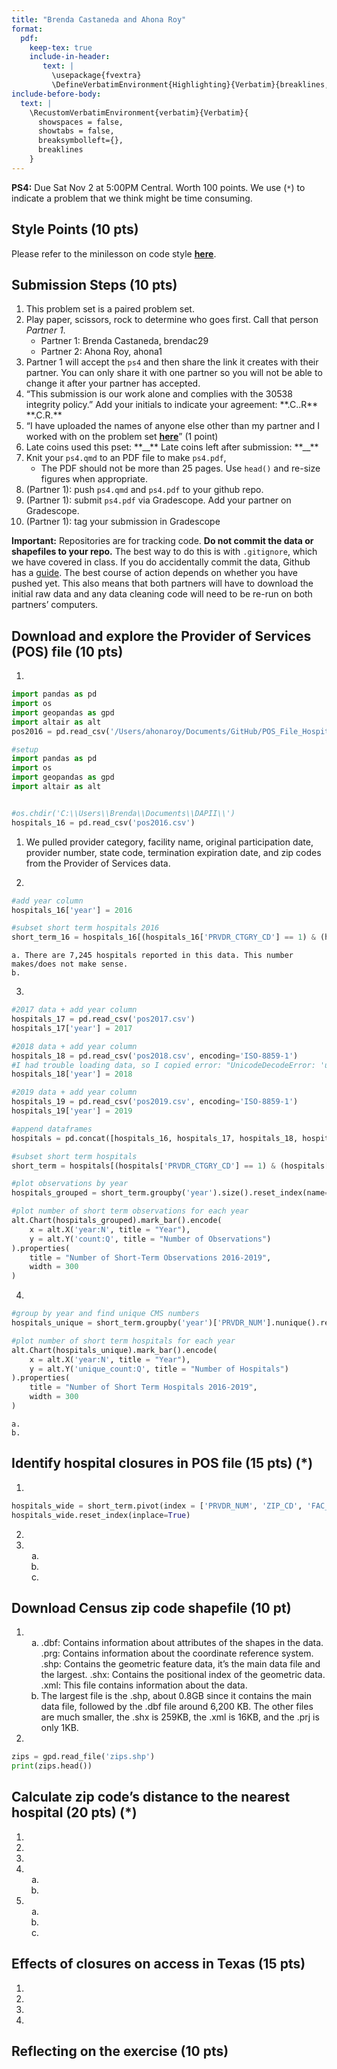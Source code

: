 ```yaml
---
title: "Brenda Castaneda and Ahona Roy"
format: 
  pdf:
    keep-tex: true
    include-in-header: 
       text: |
         \usepackage{fvextra}
         \DefineVerbatimEnvironment{Highlighting}{Verbatim}{breaklines,commandchars=\\\{\}}
include-before-body:
  text: |
    \RecustomVerbatimEnvironment{verbatim}{Verbatim}{
      showspaces = false,
      showtabs = false,
      breaksymbolleft={},
      breaklines
    }
---
```


**PS4:** Due Sat Nov 2 at 5:00PM Central. Worth 100 points. 
We use (`*`) to indicate a problem that we think might be time consuming. 
    
## Style Points (10 pts) 
Please refer to the minilesson on code style
**[here](https://uchicago.zoom.us/rec/share/pG_wQ-pHTQrJTmqNn4rcrw5V194M2H2s-2jdy8oVhWHkd_yZt9o162IWurpA-fxU.BIQlSgZLRYctvzp-)**.

## Submission Steps (10 pts)
1. This problem set is a paired problem set.
2. Play paper, scissors, rock to determine who goes first. Call that person *Partner 1*.
    - Partner 1: Brenda Castaneda, brendac29
    - Partner 2: Ahona Roy, ahona1
3. Partner 1 will accept the `ps4` and then share the link it creates with their partner. You can only share it with one partner so you will not be able to change it after your partner has accepted. 
4. "This submission is our work alone and complies with the 30538 integrity policy." Add your initials to indicate your agreement: \*\*\B.C.\A.R\*\* \*\*\B.C\A.R.\*\*
5. "I have uploaded the names of anyone else other than my partner and I worked with on the problem set **[here](https://docs.google.com/forms/d/185usrCREQaUbvAXpWhChkjghdGgmAZXA3lPWpXLLsts/edit)**"  (1 point)
6. Late coins used this pset: \*\*\_\_\*\* Late coins left after submission: \*\*\_\_\*\*
7. Knit your `ps4.qmd` to an PDF file to make `ps4.pdf`, 
    * The PDF should not be more than 25 pages. Use `head()` and re-size figures when appropriate. 
8. (Partner 1): push  `ps4.qmd` and `ps4.pdf` to your github repo.
9. (Partner 1): submit `ps4.pdf` via Gradescope. Add your partner on Gradescope.
10. (Partner 1): tag your submission in Gradescope

**Important:** Repositories are for tracking code. **Do not commit the data or shapefiles to your repo.** The best way to do this is with `.gitignore`, which we have covered in class. If you do accidentally commit the data, Github has a [guide](https://docs.github.com/en/repositories/working-with-files/managing-large-files/about-large-files-on-github#removing-files-from-a-repositorys-history). The best course of action depends on whether you have pushed yet. This also means that both partners will have to download the initial raw data and any data cleaning code will need to be re-run on both partners' computers. 

## Download and explore the Provider of Services (POS) file (10 pts)

1. 

```python
import pandas as pd
import os
import geopandas as gpd
import altair as alt
pos2016 = pd.read_csv('/Users/ahonaroy/Documents/GitHub/POS_File_Hospital_Non_Hospital_Facilities_Q4_2016.csv')
```

 
```python
#setup 
import pandas as pd
import os
import geopandas as gpd
import altair as alt


#os.chdir('C:\\Users\\Brenda\\Documents\\DAPII\\')
hospitals_16 = pd.read_csv('pos2016.csv')
```

1. We pulled provider category, facility name, original participation date, provider number, state code, termination expiration date, and zip codes from the Provider of Services data. 

2. 
```python
#add year column 
hospitals_16['year'] = 2016

#subset short term hospitals 2016
short_term_16 = hospitals_16[(hospitals_16['PRVDR_CTGRY_CD'] == 1) & (hospitals_16['PRVDR_CTGRY_SBTYP_CD'] == 1)]
```

    a. There are 7,245 hospitals reported in this data. This number makes/does not make sense. 
    b.
3. 
```python
#2017 data + add year column
hospitals_17 = pd.read_csv('pos2017.csv')
hospitals_17['year'] = 2017

#2018 data + add year column
hospitals_18 = pd.read_csv('pos2018.csv', encoding='ISO-8859-1')
#I had trouble loading data, so I copied error: "UnicodeDecodeError: 'utf-8' codec can't decode byte 0x98 in position 11674: invalid start byte" to CGPT to debug 
hospitals_18['year'] = 2018

#2019 data + add year column 
hospitals_19 = pd.read_csv('pos2019.csv', encoding='ISO-8859-1')
hospitals_19['year'] = 2019

#append dataframes
hospitals = pd.concat([hospitals_16, hospitals_17, hospitals_18, hospitals_19], ignore_index=True)

#subset short term hospitals
short_term = hospitals[(hospitals['PRVDR_CTGRY_CD'] == 1) & (hospitals['PRVDR_CTGRY_SBTYP_CD'] == 1)]
```

```python
#plot observations by year 
hospitals_grouped = short_term.groupby('year').size().reset_index(name='count')

#plot number of short term observations for each year 
alt.Chart(hospitals_grouped).mark_bar().encode(
    x = alt.X('year:N', title = "Year"), 
    y = alt.Y('count:Q', title = "Number of Observations") 
).properties(
    title = "Number of Short-Term Observations 2016-2019", 
    width = 300
)
```

4. 
```python
#group by year and find unique CMS numbers
hospitals_unique = short_term.groupby('year')['PRVDR_NUM'].nunique().reset_index(name='unique_count')

#plot number of short term hospitals for each year
alt.Chart(hospitals_unique).mark_bar().encode(
    x = alt.X('year:N', title = "Year"), 
    y = alt.Y('unique_count:Q', title = "Number of Hospitals")
).properties(
    title = "Number of Short Term Hospitals 2016-2019", 
    width = 300
)
```

    a.
    b.

## Identify hospital closures in POS file (15 pts) (*)

1. 
```python
hospitals_wide = short_term.pivot(index = ['PRVDR_NUM', 'ZIP_CD', 'FAC_NAME', 'STATE_CD'], columns = 'year', values='PGM_TRMNTN_CD') 
hospitals_wide.reset_index(inplace=True) 
```


2. 
3. 
    a.
    b.
    c.

## Download Census zip code shapefile (10 pt) 

1. 
    a. .dbf: Contains information about attributes of the shapes in the data.  
       .prg: Contains information about the coordinate reference system. 
       .shp: Contains the geometric feature data, it's the main data file and the largest. 
       .shx: Contains the positional index of the geometric data. 
       .xml: This file contains information about the data. 
    b. The largest file is the .shp, about 0.8GB since it contains the main data file, followed by the .dbf file around 6,200 KB. The other files are much smaller, the .shx is 259KB, the .xml is 16KB, and the .prj is only 1KB. 
2. 
```python
zips = gpd.read_file('zips.shp')
print(zips.head())
```

## Calculate zip code’s distance to the nearest hospital (20 pts) (*)

1. 
2. 
3. 
4. 
    a.
    b.
5. 
    a.
    b.
    c.
    
## Effects of closures on access in Texas (15 pts)

1. 
2. 
3. 
4. 

## Reflecting on the exercise (10 pts) 

